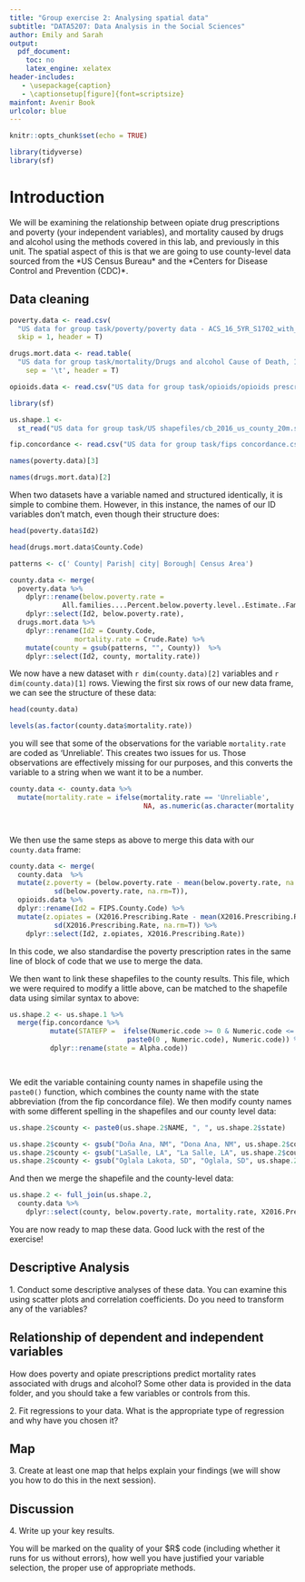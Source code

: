 ```yaml
---
title: "Group exercise 2: Analysing spatial data"
subtitle: "DATA5207: Data Analysis in the Social Sciences"
author: Emily and Sarah
output:
  pdf_document:
    toc: no
    latex_engine: xelatex
header-includes:
   - \usepackage{caption}
   - \captionsetup[figure]{font=scriptsize}
mainfont: Avenir Book
urlcolor: blue
---
```


```r
knitr::opts_chunk$set(echo = TRUE)

library(tidyverse)
library(sf)
```

# Introduction

We will be examining the relationship between opiate drug prescriptions and poverty (your independent variables), and mortality caused by drugs and alcohol using the methods covered in this lab, and previously in this unit. The spatial aspect of this is that we are going to use county-level data sourced from the \*US Census Bureau\* and the \*Centers for Disease Control and Prevention (CDC)\*.

## Data cleaning

```r

poverty.data <- read.csv(
  "US data for group task/poverty/poverty data - ACS_16_5YR_S1702_with_ann.csv", 
  skip = 1, header = T)


```


```r

drugs.mort.data <- read.table(
  "US data for group task/mortality/Drugs and alcohol Cause of Death, 1999-2016.txt", 
    sep = '\t', header = T)

```


```r

opioids.data <- read.csv("US data for group task/opioids/opioids prescribing rates.csv")

```

```r

library(sf)

us.shape.1 <- 
  st_read("US data for group task/US shapefiles/cb_2016_us_county_20m.shp")


```
```r

fip.concordance <- read.csv("US data for group task/fips concordance.csv")

```


\vspace{6mm}

```r

names(poverty.data)[3]

names(drugs.mort.data)[2]


```
When two datasets have a variable named and structured identically, it is simple to combine them. However, in this instance, the names of our ID variables don't match, even though their structure does:


\vspace{6mm}

```r

head(poverty.data$Id2)

head(drugs.mort.data$County.Code)

```


\vspace{6mm}

```r


patterns <- c(' County| Parish| city| Borough| Census Area')

county.data <- merge(
  poverty.data %>% 
    dplyr::rename(below.poverty.rate = 
             All.families....Percent.below.poverty.level..Estimate..Families)  %>% 
    dplyr::select(Id2, below.poverty.rate),
  drugs.mort.data %>% 
    dplyr::rename(Id2 = County.Code,
                mortality.rate = Crude.Rate) %>% 
    mutate(county = gsub(patterns, "", County))  %>%
    dplyr::select(Id2, county, mortality.rate))


```

We now have a new dataset with `r dim(county.data)[2]` variables and `r dim(county.data)[1]` rows. Viewing the first six rows of our new data frame, we can see the structure of these data:

\vspace{6mm}

```r

head(county.data)

```

```r
levels(as.factor(county.data$mortality.rate))
```

you will see that some of the observations for the variable `mortality.rate` are coded as 'Unreliable'. This creates two issues for us. Those observations are effectively missing for our purposes, and this converts the variable to a string when we want it to be a number.


\vspace{6mm}

```r

county.data <- county.data %>% 
  mutate(mortality.rate = ifelse(mortality.rate == 'Unreliable', 
                                 NA, as.numeric(as.character(mortality.rate))))

           
```

We then use the same steps as above to merge this data with our `county.data` frame:

\vspace{6mm}

```r


county.data <- merge(
  county.data  %>%
  mutate(z.poverty = (below.poverty.rate - mean(below.poverty.rate, na.rm=T)) / 
           sd(below.poverty.rate, na.rm=T)), 
  opioids.data %>%
  dplyr::rename(Id2 = FIPS.County.Code) %>% 
  mutate(z.opiates = (X2016.Prescribing.Rate - mean(X2016.Prescribing.Rate, na.rm=T)) /
           sd(X2016.Prescribing.Rate, na.rm=T)) %>%
    dplyr::select(Id2, z.opiates, X2016.Prescribing.Rate))

```

In this code, we also standardise the poverty prescription rates in the same line of block of code that we use to merge the data.

We then want to link these shapefiles to the county results.
This file, which we were required to modify a little above, can be matched to the shapefile data using similar syntax to above:  

\vspace{6mm}

```r


us.shape.2 <- us.shape.1 %>% 
  merge(fip.concordance %>%
          mutate(STATEFP =  ifelse(Numeric.code >= 0 & Numeric.code <= 9, 
                             paste0(0 , Numeric.code), Numeric.code)) %>%
          dplyr::rename(state = Alpha.code))

        
```

We edit the variable containing county names in shapefile using the `paste0()` function, which combines the county name with the state abbreviation (from the fip concordance file). We then modify county names with some different spelling in the shapefiles and our county level data:

\vspace{6mm}

```r

us.shape.2$county <- paste0(us.shape.2$NAME, ", ", us.shape.2$state)

us.shape.2$county <- gsub("Doña Ana, NM", "Dona Ana, NM", us.shape.2$county)
us.shape.2$county <- gsub("LaSalle, LA", "La Salle, LA", us.shape.2$county)
us.shape.2$county <- gsub("Oglala Lakota, SD", "Oglala, SD", us.shape.2$county)

```

\vspace{6mm}


And then we merge the shapefile and the county-level data:


\vspace{6mm}


```r

us.shape.2 <- full_join(us.shape.2,
  county.data %>%
    dplyr::select(county, below.poverty.rate, mortality.rate, X2016.Prescribing.Rate))


```

\vspace{6mm}


You are now ready to map these data. Good luck with the rest of the exercise! 

## Descriptive Analysis

1\. Conduct some descriptive analyses of these data. You can examine this using scatter plots and correlation coefficients. Do you need to transform any of the variables?

## Relationship of dependent and independent variables

How does poverty and opiate prescriptions predict mortality rates associated with drugs and alcohol? Some other data is provided in the data folder, and you should take a few variables or controls from this.

2\. Fit regressions to your data. What is the appropriate type of regression and why have you chosen it?

## Map

3\. Create at least one map that helps explain your findings (we will show you how to do this in the next session).

## Discussion

4\. Write up your key results.

You will be marked on the quality of your \$R\$ code (including whether it runs for us without errors), how well you have justified your variable selection, the proper use of appropriate methods.
